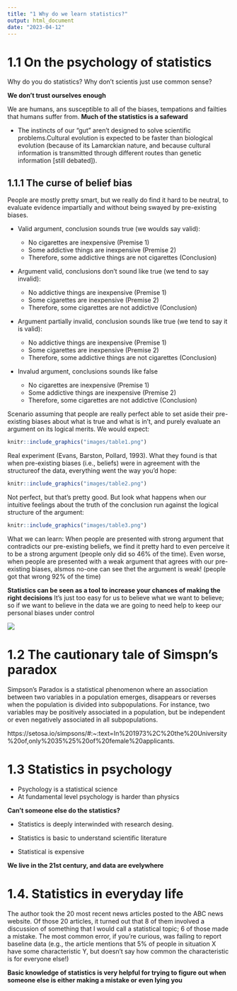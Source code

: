 ```yaml
---
title: "1 Why do we learn statistics?"
output: html_document
date: "2023-04-12"
---
```


# 1.1 On the psychology of statistics

Why do you do statistics? Why don't scientis just use common sense?

**We don't trust ourselves enough**

We are humans, ans susceptible to all of the biases, tempations and failties that humans suffer from. **Much of the statistics is a safeward**


- The instincts of our "gut" aren't designed to solve scientific problems.Cultural evolution is expected to be faster than biological evolution (because of its Lamarckian nature, and because cultural information is transmitted through different routes than genetic information [still debated]).

## 1.1.1 The curse of belief bias

People are mostly pretty smart, but we really do find it hard to be neutral, to evaluate evidence impartially and without being swayed by pre-existing biases.

- Valid argument, conclusion sounds true (we woulds say valid):

  * No cigarettes are inexpensive (Premise 1)
  * Some addictive things are inexpensive (Premise 2)
  * Therefore, some addictive things are not cigarettes (Conclusion)

- Argument valid, conclusions don't sound like true (we tend to say invalid):

  * No addictive things are inexpensive (Premise 1)
  * Some cigarettes are inexpensive (Premise 2)
  * Therefore, some cigarettes are not addictive (Conclusion)

- Argument partially invalid, conclusion sounds like true (we tend to say it is valid):

  * No addictive things are inexpensive (Premise 1)
  * Some cigarettes are inexpensive (Premise 2)
  * Therefore, some addictive things are not cigarettes (Conclusion)

- Invalud argument, conclusions sounds like false

  * No cigarettes are inexpensive (Premise 1)
  * Some addictive things are inexpensive (Premise 2)
  * Therefore, some cigarettes are not addictive (Conclusion)


Scenario assuming that people are really perfect able to set aside their pre-existing biases about what is true and what is in't, and purely evaluate an argument on its logical merits. We would expect:
```r
knitr::include_graphics("images/table1.png")
```


Real experiment (Evans, Barston, Pollard, 1993). What they found is that when pre-existing biases (i.e., beliefs) were in agreement with the structureof the data, everything went the way you'd hope:
```r
knitr::include_graphics("images/table2.png")
```


Not perfect, but that's pretty good. But look what happens when our intuitive feelings about the truth of the conclusion run against the logical structure of the argument:
```r
knitr::include_graphics("images/table3.png")
```


What we can learn: When people are presented with strong argument that contradicts our pre-existing beliefs, we find it pretty hard to even perceive it to be a strong argument (people only did so 46% of the time). Even worse, when people are presented with a weak argument that agrees with our pre-existing biases, alsmos no-one can see thet the argument is weak! (people got that wrong 92% of the time)


**Statistics can be seen as a tool to increase your chances of making the right decisions**
It's just too easy for us to believe what we want to believe; so if we want to believe in the data we are going to need help to keep our personal biases under control

![](https://i.pinimg.com/originals/df/5e/e1/df5ee1e28d2ac85ad086ee706e0d323d.gif)



# 1.2 The cautionary tale of Simspn's paradox
Simpson’s Paradox is a statistical phenomenon where an association between two variables in a population emerges, disappears or reverses when the population is divided into subpopulations. For instance, two variables may be positively associated in a population, but be independent or even negatively associated in all subpopulations.

https://setosa.io/simpsons/#:~:text=In%201973%2C%20the%20University%20of,only%2035%25%20of%20female%20applicants.


# 1.3 Statistics in psychology

* Psychology is a statistical science
* At fundamental level psychology is harder than physics

**Can't someone else do the statistics?**

* Statistics is deeply interwinded with research desing.

* Statistics is basic to understand scientific literature

* Statistical is expensive


**We live in the 21st century, and data are evelywhere**

# 1.4. Statistics in everyday life

The author took the 20 most recent news articles posted to the ABC news website. Of those 20 articles, it turned out that 8 of them involved a discussion of something that I would call a statistical topic; 6 of those made a mistake. The most common error, if you’re curious, was failing to report baseline data (e.g., the article mentions that 5% of people in situation X have some characteristic Y, but doesn’t say how common the characteristic is for everyone else!)

**Basic knowledge of statistics is very helpful for trying to figure out when someone else is either making a mistake or even lying you**

